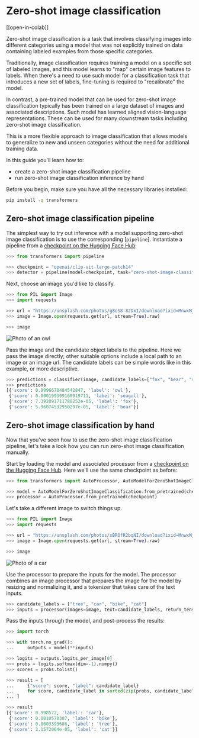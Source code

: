 <!--Copyright 2023 The HuggingFace Team. All rights reserved.

Licensed under the Apache License, Version 2.0 (the "License"); you may not use this file except in compliance with
the License. You may obtain a copy of the License at

http://www.apache.org/licenses/LICENSE-2.0

Unless required by applicable law or agreed to in writing, software distributed under the License is distributed on
an "AS IS" BASIS, WITHOUT WARRANTIES OR CONDITIONS OF ANY KIND, either express or implied. See the License for the
specific language governing permissions and limitations under the License.
-->

# Zero-shot image classification

[[open-in-colab]]

Zero-shot image classification is a task that involves classifying images into different categories using a model that was
not explicitly trained on data containing labeled examples from those specific categories.

Traditionally, image classification requires training a model on a specific set of labeled images, and this model learns to
"map" certain image features to labels. When there's a need to use such model for a classification task that introduces a
new set of labels, fine-tuning is required to "recalibrate" the model.

In contrast, a pre-trained model that can be used for zero-shot image classification typically has been trained on a large
dataset of images and associated descriptions. Such model has learned aligned vision-language representations. These can
be used for many downstream tasks including zero-shot image classification.

This is a more flexible approach to image classification that allows models to generalize to new and unseen categories
without the need for additional training data.

In this guide you'll learn how to:

* create a zero-shot image classification pipeline
* run zero-shot image classification inference by hand

Before you begin, make sure you have all the necessary libraries installed:

```bash
pip install -q transformers
```

## Zero-shot image classification pipeline

The simplest way to try out inference with a model supporting zero-shot image classification is to use the corresponding [`pipeline`].
Instantiate a pipeline from a [checkpoint on the Hugging Face Hub](https://huggingface.co/models?pipeline_tag=zero-shot-image-classification&sort=downloads):

```python
>>> from transformers import pipeline

>>> checkpoint = "openai/clip-vit-large-patch14"
>>> detector = pipeline(model=checkpoint, task="zero-shot-image-classification")
```

Next, choose an image you'd like to classify.

```py
>>> from PIL import Image
>>> import requests

>>> url = "https://unsplash.com/photos/g8oS8-82DxI/download?ixid=MnwxMjA3fDB8MXx0b3BpY3x8SnBnNktpZGwtSGt8fHx8fDJ8fDE2NzgxMDYwODc&force=true&w=640"
>>> image = Image.open(requests.get(url, stream=True).raw)

>>> image
```

<div class="flex justify-center">
     <img src="https://huggingface.co/datasets/huggingface/documentation-images/resolve/main/transformers/tasks/owl.jpg" alt="Photo of an owl"/>
</div>

Pass the image and the candidate object labels to the pipeline. Here we pass the image directly; other suitable options
include a local path to an image or an image url.
The candidate labels can be simple words like in this example, or more descriptive.

```py
>>> predictions = classifier(image, candidate_labels=["fox", "bear", "seagull", "owl"])
>>> predictions
[{'score': 0.9996670484542847, 'label': 'owl'},
 {'score': 0.000199399160919711, 'label': 'seagull'},
 {'score': 7.392891711788252e-05, 'label': 'fox'},
 {'score': 5.96074532950297e-05, 'label': 'bear'}]
```

## Zero-shot image classification by hand

Now that you've seen how to use the zero-shot image classification pipeline, let's take a look how you can run zero-shot
image classification manually.

Start by loading the model and associated processor from a [checkpoint on the Hugging Face Hub](https://huggingface.co/models?pipeline_tag=zero-shot-image-classification&sort=downloads).
Here we'll use the same checkpoint as before:

```py
>>> from transformers import AutoProcessor, AutoModelForZeroShotImageClassification

>>> model = AutoModelForZeroShotImageClassification.from_pretrained(checkpoint)
>>> processor = AutoProcessor.from_pretrained(checkpoint)
```

Let's take a different image to switch things up.

```py
>>> from PIL import Image
>>> import requests

>>> url = "https://unsplash.com/photos/xBRQfR2bqNI/download?ixid=MnwxMjA3fDB8MXxhbGx8fHx8fHx8fHwxNjc4Mzg4ODEx&force=true&w=640"
>>> image = Image.open(requests.get(url, stream=True).raw)

>>> image
```

<div class="flex justify-center">
     <img src="https://huggingface.co/datasets/huggingface/documentation-images/resolve/main/transformers/tasks/car.jpg" alt="Photo of a car"/>
</div>

Use the processor to prepare the inputs for the model. The processor combines an image processor that prepares the
image for the model by resizing and normalizing it, and a tokenizer that takes care of the text inputs.

```py
>>> candidate_labels = ["tree", "car", "bike", "cat"]
>>> inputs = processor(images=image, text=candidate_labels, return_tensors="pt", padding=True)
```

Pass the inputs through the model, and post-process the results:

```py
>>> import torch

>>> with torch.no_grad():
...     outputs = model(**inputs)

>>> logits = outputs.logits_per_image[0]
>>> probs = logits.softmax(dim=-1).numpy()
>>> scores = probs.tolist()

>>> result = [
...     {"score": score, "label": candidate_label}
...     for score, candidate_label in sorted(zip(probs, candidate_labels), key=lambda x: -x[0])
... ]

>>> result
[{'score': 0.998572, 'label': 'car'},
 {'score': 0.0010570387, 'label': 'bike'},
 {'score': 0.0003393686, 'label': 'tree'},
 {'score': 3.1572064e-05, 'label': 'cat'}]
```